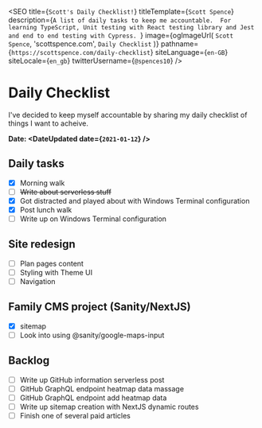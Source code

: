 
<SEO
  title={`Scott's Daily Checklist!`}
  titleTemplate={`Scott Spence`}
  description={`A list of daily tasks to keep me accountable. 
For learning TypeScript, Unit testing with React testing library and Jest and end to end testing with Cypress.
  `}
  image={ogImageUrl(
    `Scott Spence`,
    'scottspence.com',
    `Daily Checklist`
  )}
  pathname={`https://scottspence.com/daily-checklist`}
  siteLanguage={`en-GB`}
  siteLocale={`en_gb`}
  twitterUsername={`@spences10`}
/>

# Daily Checklist

I've decided to keep myself accountable by sharing my daily checklist
of things I want to acheive.

**Date: <DateUpdated date={`2021-01-12`} />**

## Daily tasks

- [x] Morning walk
- [ ] ~~Write about serverless stuff~~
- [x] Got distracted and played about with Windows Terminal
      configuration
- [x] Post lunch walk
- [ ] Write up on Windows Terminal configuration

## Site redesign

- [ ] Plan pages content
- [ ] Styling with Theme UI
- [ ] Navigation

## Family CMS project (Sanity/NextJS)

- [x] sitemap
- [ ] Look into using @sanity/google-maps-input

## Backlog

- [ ] Write up GitHub information serverless post
- [ ] GitHub GraphQL endpoint heatmap data massage
- [ ] GitHub GraphQL endpoint add heatmap data
- [ ] Write up sitemap creation with NextJS dynamic routes
- [ ] Finish one of several paid articles

<PopularPosts />

<!-- Links -->

[cheat sheets]: https://cheatsheets.xyz
[touch typing]: https://www.typingclub.com/
[jamie bradley]: https://twitter.com/jamiebradley234
[fedora remix for wsl]:
  https://scottspence.com/2021/01/05/fedora-remix-for-wsl-gui-apps/
[google chrome on ubuntu]:
  https://scottspence.com/2021/01/05/use-chrome-in-ubuntu-wsl/
